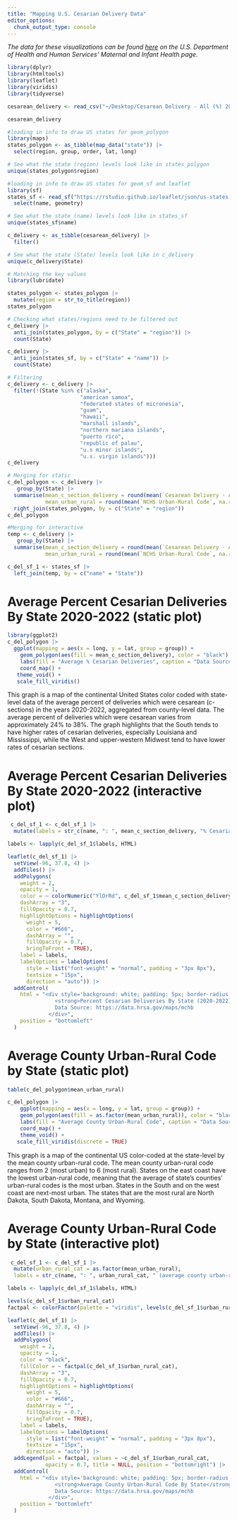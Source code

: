 ```yaml
---
title: "Mapping U.S. Cesarian Delivery Data"
editor_options: 
  chunk_output_type: console
---
```


*The data for these visualizations can be found [here](https://data.hrsa.gov/maps/mchb) on the U.S. Department of Health and Human Services' Maternal and Infant Health page.*

```r
library(dplyr)
library(htmltools)
library(leaflet)
library(viridis)
library(tidyverse)
```

```r
cesarean_delivery <- read_csv("~/Desktop/Cesarean Delivery - All (%) 2020-2022 - Output for External Tool v2/Cesarean Delivery - All (%) 202-Table 1.csv") 

cesarean_delivery
```

```r
#loading in info to draw US states for geom_polygon
library(maps)
states_polygon <- as_tibble(map_data("state")) |>
  select(region, group, order, lat, long)

# See what the state (region) levels look like in states_polygon
unique(states_polygon$region)

#loading in info to draw US states for geom_sf and leaflet
library(sf)
states_sf <- read_sf("https://rstudio.github.io/leaflet/json/us-states.geojson") |>
  select(name, geometry)

# See what the state (name) levels look like in states_sf
unique(states_sf$name)

c_delivery <- as_tibble(cesarean_delivery) |>
  filter()

# See what the state (State) levels look like in c_delivery
unique(c_delivery$State)
```

```r
# Matching the key values
library(lubridate)

states_polygon <- states_polygon |>
  mutate(region = str_to_title(region))
states_polygon
```

```r
# Checking what states/regions need to be filtered out
c_delivery |>
  anti_join(states_polygon, by = c("State" = "region")) |>
  count(State)

c_delivery |> 
  anti_join(states_sf, by = c("State" = "name")) |>
  count(State)
```

```r
# Filtering 
c_delivery <- c_delivery |>
  filter(!(State %in% c("alaska",
                       "american samoa",
                       "federated states of micronesia",
                       "guam",
                       "hawaii",
                       "marshall islands",
                       "northern mariana islands",
                       "puerto rico",
                       "republic of palau",
                       "u.s minor islands",
                       "u.s. virgin islands")))
c_delivery
```

```r
# Merging for static
c_del_polygon <- c_delivery |>
   group_by(State) |> 
  summarise(mean_c_section_delivery = round(mean(`Cesarean Delivery - All (%) 2020-2022`), digits = 1), 
            mean_urban_rural = round(mean(`NCHS Urban-Rural Code`, na.rm = TRUE), digits = 0)) |>
  right_join(states_polygon, by = c("State" = "region"))
c_del_polygon
```

```r
#Merging for interactive
temp <- c_delivery |>
   group_by(State) |>
  summarise(mean_c_section_delivery = round(mean(`Cesarean Delivery - All (%) 2020-2022`), digits = 1),
            mean_urban_rural = round(mean(`NCHS Urban-Rural Code`, na.rm = TRUE), digits = 0))

c_del_sf_1 <- states_sf |>
  left_join(temp, by = c("name" = "State"))
```

# Average Percent Cesarian Deliveries By State 2020-2022 (static plot)

```r
library(ggplot2)
c_del_polygon |>
  ggplot(mapping = aes(x = long, y = lat, group = group)) + 
    geom_polygon(aes(fill = mean_c_section_delivery), color = "black") + 
    labs(fill = "Average % Cesarian Deliveries", caption = "Data Source: https://data.hrsa.gov/maps/mchb", title = "Average % Cesarian Deliveries By State (2020-2022)") +
    coord_map() + 
   theme_void() +  
   scale_fill_viridis() 
```

This graph is a map of the continental United States color coded with state-level data of the average percent of deliveries which were cesarean (c-sections) in the years 2020-2022, aggregated from county-level data. The average percent of deliveries which were cesarean varies from approximately 24% to 38%. The graph highlights that the South tends to have higher rates of cesarian deliveries, especially Louisiana and Mississippi, while the West and upper-western Midwest tend to have lower rates of cesarian sections.

\np

# Average Percent Cesarian Deliveries By State 2020-2022 (interactive plot)

```r
 c_del_sf_1 <- c_del_sf_1 |>
  mutate(labels = str_c(name, ": ", mean_c_section_delivery, "% Cesarian Deliveries 2020-2022"))

labels <- lapply(c_del_sf_1$labels, HTML)

leaflet(c_del_sf_1) |>
  setView(-96, 37.8, 4) |>
  addTiles() |>
  addPolygons(
    weight = 2,
    opacity = 1,
    color = ~ colorNumeric("YlOrRd", c_del_sf_1$mean_c_section_delivery)(c_del_sf_1$mean_c_section_delivery),
    dashArray = "3",
    fillOpacity = 0.7,
    highlightOptions = highlightOptions(
      weight = 5,
      color = "#666",
      dashArray = "",
      fillOpacity = 0.7,
      bringToFront = TRUE),
    label = labels,
    labelOptions = labelOptions(
      style = list("font-weight" = "normal", padding = "3px 8px"),
      textsize = "15px",
      direction = "auto")) |>
  addControl(
    html = "<div style='background: white; padding: 5px; border-radius: 5px;'>
               <strong>Percent Cesarian Deliveries By State (2020-2022)</strong><br>
               Data Source: https://data.hrsa.gov/maps/mchb
             </div>",
    position = "bottomleft"
  )
```

\np

# Average County Urban-Rural Code by State (static plot)

```r
table(c_del_polygon$mean_urban_rural)
```

```r
c_del_polygon |>
    ggplot(mapping = aes(x = long, y = lat, group = group)) + 
    geom_polygon(aes(fill = as.factor(mean_urban_rural)), color = "black") + 
    labs(fill = "Average County Urban-Rural Code", caption = "Data Source: https://data.hrsa.gov/maps/mchb", title = "Average County Urban-Rural Code by State") +
    coord_map() + 
    theme_void() +
   scale_fill_viridis(discrete = TRUE) 
```

This graph is a map of the continental US color-coded at the state-level by the mean county urban-rural code. The mean county urban-rural code ranges from 2 (most urban) to 6 (most rural). States on the east coast have the lowest urban-rural code, meaning that the average of state's counties' urban-rural codes is the most urban. States in the South and on the west coast are next-most urban. The states that are the most rural are North Dakota, South Dakota, Montana, and Wyoming.

\np

# Average County Urban-Rural Code by State (interactive plot)

```r
 c_del_sf_1 <- c_del_sf_1 |>
  mutate(urban_rural_cat = as.factor(mean_urban_rural),
  labels = str_c(name, ": ", urban_rural_cat, " (average county urban-rural code)"))

labels <- lapply(c_del_sf_1$labels, HTML)

levels(c_del_sf_1$urban_rural_cat)
factpal <- colorFactor(palette = "viridis", levels(c_del_sf_1$urban_rural_cat))
```

```r
leaflet(c_del_sf_1) |>
  setView(-96, 37.8, 4) |>
  addTiles() |>
  addPolygons(
    weight = 2,
    opacity = 1,
    color = "black",
    fillColor = ~ factpal(c_del_sf_1$urban_rural_cat),
    dashArray = "3",
    fillOpacity = 0.7,
    highlightOptions = highlightOptions(
      weight = 5,
      color = "#666",
      dashArray = "",
      fillOpacity = 0.7,
      bringToFront = TRUE),
    label = labels,
    labelOptions = labelOptions(
      style = list("font-weight" = "normal", padding = "3px 8px"),
      textsize = "15px",
      direction = "auto")) |>
  addLegend(pal = factpal, values = ~c_del_sf_1$urban_rural_cat, 
            opacity = 0.7, title = NULL, position = "bottomright") |>
  addControl(
    html = "<div style='background: white; padding: 5px; border-radius: 5px;'>
               <strong>Average County Urban-Rural Code By State</strong><br>
               Data Source: https://data.hrsa.gov/maps/mchb
             </div>",
    position = "bottomleft"
  )
```
